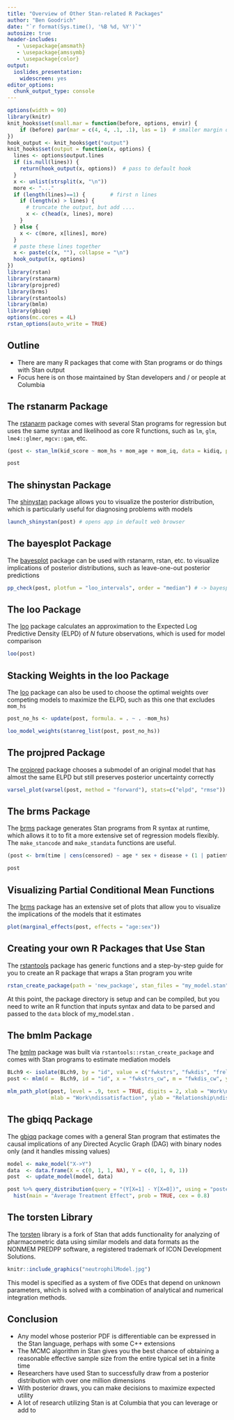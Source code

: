 ```yaml
---
title: "Overview of Other Stan-related R Packages"
author: "Ben Goodrich"
date: "`r format(Sys.time(), '%B %d, %Y')`"
autosize: true
header-includes:
   - \usepackage{amsmath}
   - \usepackage{amssymb}
   - \usepackage{color}
output:
  ioslides_presentation:
    widescreen: yes
editor_options: 
  chunk_output_type: console
---
```

<style type="text/css">
slides > slide:not(.nobackground):after {
  content: '';
}
.forceBreak { -webkit-column-break-after: always; break-after: column; }
</style>

```r
options(width = 90)
library(knitr)
knit_hooks$set(small.mar = function(before, options, envir) {
    if (before) par(mar = c(4, 4, .1, .1), las = 1)  # smaller margin on top and right
})
hook_output <- knit_hooks$get("output")
knit_hooks$set(output = function(x, options) {
  lines <- options$output.lines
  if (is.null(lines)) {
    return(hook_output(x, options))  # pass to default hook
  }
  x <- unlist(strsplit(x, "\n"))
  more <- "..."
  if (length(lines)==1) {        # first n lines
    if (length(x) > lines) {
      # truncate the output, but add ....
      x <- c(head(x, lines), more)
    }
  } else {
    x <- c(more, x[lines], more)
  }
  # paste these lines together
  x <- paste(c(x, ""), collapse = "\n")
  hook_output(x, options)
})
library(rstan)
library(rstanarm)
library(projpred)
library(brms)
library(rstantools)
library(bmlm)
library(gbiqq)
options(mc.cores = 4L)
rstan_options(auto_write = TRUE)
```

## Outline

* There are many R packages that come with Stan programs or do things with Stan output
* Focus here is on those maintained by Stan developers and / or people at Columbia

## The rstanarm Package

The [rstanarm](http://mc-stan.org/rstanarm/) package comes with several Stan programs
for regression but uses the same syntax and likelihood as core R functions, such as
`lm`, `glm`, `lme4::glmer`, `mgcv::gam`, etc.

```r
(post <- stan_lm(kid_score ~ mom_hs + mom_age + mom_iq, data = kidiq, prior = R2(.3, "mean")))
```
```r
post
```

## The shinystan Package

The [shinystan](http://mc-stan.org/shinystan/) package allows you to visualize the
posterior distribution, which is particularly useful for diagnosing problems with models

```r
launch_shinystan(post) # opens app in default web browser
```

## The bayesplot Package

The [bayesplot](http://mc-stan.org/bayesplot/) package can be used with rstanarm, rstan, etc. 
to visualize implications of posterior distributions, such as leave-one-out posterior predictions
```r
pp_check(post, plotfun = "loo_intervals", order = "median") # -> bayesplot::ppc_loo_intervals
```

## The loo Package

The [loo](http://mc-stan.org/loo/) package calculates an approximation to the Expected Log 
Predictive Density (ELPD) of $N$ future observations, which is used for model comparison
```r
loo(post)
```

## Stacking Weights in the loo Package

The [loo](http://mc-stan.org/loo/) package can also be used to choose the optimal weights over 
competing models to maximize the ELPD, such as this one that excludes `mom_hs`
```r
post_no_hs <- update(post, formula. = . ~ . -mom_hs)
```
```r
loo_model_weights(stanreg_list(post, post_no_hs))
```

## The projpred Package

The [projpred](http://mc-stan.org/projpred/) package chooses a submodel of an original model
that has almost the same ELPD but still preserves posterior uncertainty correctly

```r
varsel_plot(varsel(post, method = "forward"), stats=c("elpd", "rmse"))
```

## The brms Package {.smaller}

The [brms](https://github.com/paul-buerkner/brms/) package generates Stan programs from R syntax 
at runtime, which allows it to to fit a more extensive set of regression models flexibly. The
`make_stancode` and `make_standata` functions are useful.

```r
(post <- brm(time | cens(censored) ~ age * sex + disease + (1 | patient), data = kidney, family = weibull))
```
```r
post
```

## Visualizing Partial Conditional Mean Functions

The [brms](https://github.com/paul-buerkner/brms/) package has an extensive set of plots that
allow you to visualize the implications of the models that it estimates
```r
plot(marginal_effects(post, effects = "age:sex"))
```

## Creating your own R Packages that Use Stan

The [rstantools](https://mc-stan.org/rstantools/articles/index.html) package has generic functions 
and a step-by-step guide for you to create an R package that wraps a Stan program you write
```r
rstan_create_package(path = 'new_package', stan_files = "my_model.stan")
```
At this point, the package directory is setup and can be compiled, but you need to write an
R function that inputs syntax and data to be parsed and passed to the `data` block of 
my_model.stan .

## The bmlm Package

The [bmlm](https://mvuorre.github.io/bmlm/) package was built via `rstantools::rstan_create_package`
and comes with Stan programs to estimate mediation models
```r
BLch9 <- isolate(BLch9, by = "id", value = c("fwkstrs", "fwkdis", "freldis"))
post <- mlm(d =  BLch9, id = "id", x = "fwkstrs_cw", m = "fwkdis_cw", y = "freldis_cw")
```
```r
mlm_path_plot(post, level = .9, text = TRUE, digits = 2, xlab = "Work\nstressors",
              mlab = "Work\ndissatisfaction", ylab = "Relationship\ndissatisfaction")
```

## The gbiqq Package {.smaller}

The [gbiqq](https://macartan.github.io/causalmodels/) package comes with a general Stan program
that estimates the causal implications of any Directed Acyclic Graph (DAG) with binary nodes only
(and it handles missing values)
```r
model <- make_model("X->Y")
data  <- data.frame(X = c(0, 1, 1, NA), Y = c(0, 1, 0, 1))
post  <- update_model(model, data)
```
```r
post %>% query_distribution(query = "(Y[X=1] - Y[X=0])", using = "posteriors") %>% 
  hist(main = "Average Treatment Effect", prob = TRUE, cex = 0.8)
```

## The torsten Library

The [torsten](https://github.com/metrumresearchgroup/Torsten) library is a fork of Stan that
adds functionality for analyzing of pharmacometric data using similar models and data formats
as the NONMEM PREDPP software, a registered trademark of ICON Development Solutions.

```r
knitr::include_graphics("neutrophilModel.jpg")
```

This model is specified as a system of five ODEs that depend on unknown parameters, which is 
solved with a combination of analytical and numerical integration methods.

## Conclusion

* Any model whose posterior PDF is differentiable can be expressed in the Stan language,
  perhaps with some C++ extensions
* The MCMC algorithm in Stan gives you the best chance of obtaining a reasonable effective
  sample size from the entire typical set in a finite time
* Researchers have used Stan to successfully draw from a posterior distribution with
  over one million dimensions
* With posterior draws, you can make decisions to maximize expected utility
* A lot of research utilizing Stan is at Columbia that you can leverage or add to

  